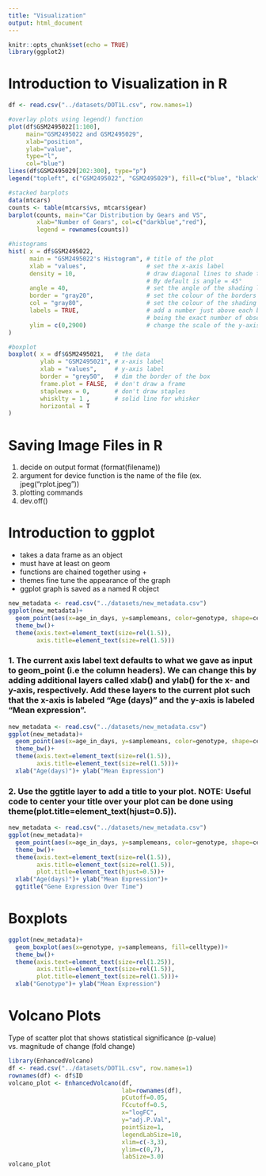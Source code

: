 ---
title: "Visualization"
output: html_document
---

```{r setup, include=FALSE}
knitr::opts_chunk$set(echo = TRUE)
library(ggplot2)
```

# Introduction to Visualization in R
```{r}
df <- read.csv("../datasets/DOT1L.csv", row.names=1)

#overlay plots using legend() function
plot(df$GSM2495022[1:100], 
     main="GSM2495022 and GSM2495029",
     xlab="position",
     ylab="value",
     type="l",
     col="blue")
lines(df$GSM2495029[202:300], type="p")
legend("topleft", c("GSM2495022", "GSM2495029"), fill=c("blue", "black"))

#stacked barplots
data(mtcars)
counts <- table(mtcars$vs, mtcars$gear)
barplot(counts, main="Car Distribution by Gears and VS",
        xlab="Number of Gears", col=c("darkblue","red"),
        legend = rownames(counts))

#histograms
hist( x = df$GSM2495022,
      main = "GSM2495022's Histogram", # title of the plot
      xlab = "values",                 # set the x-axis label
      density = 10,                    # draw diagonal lines to shade the bars: 10 per inch.
                                       # By default is angle = 45°
      angle = 40,                      # set the angle of the shading lines is 4 degrees
      border = "gray20",               # set the colour of the borders of the bars
      col = "gray80",                  # set the colour of the shading lines
      labels = TRUE,                   # add a number just above each bar, that number
                                       # being the exact number of observations in the bin
      ylim = c(0,2900)                 # change the scale of the y-axis
)

#boxplot
boxplot( x = df$GSM2495021,   # the data
         ylab = "GSM2495021", # x-axis label
         xlab = "values",     # y-axis label
         border = "grey50",   # dim the border of the box
         frame.plot = FALSE,  # don't draw a frame
         staplewex = 0,       # don't draw staples
         whisklty = 1 ,       # solid line for whisker
         horizontal = T
)
```

# Saving Image Files in R

1. decide on output format (format(filename))
2. argument for device function is the name of the file  (ex. jpeg("rplot.jpeg"))
3. plotting commands
4. dev.off()

# Introduction to ggplot

- takes a data frame as an object
- must have at least on geom
- functions are chained together using +
- themes fine tune the appearance of the graph
- ggplot graph is saved as a named R object

```{r}
new_metadata <- read.csv("../datasets/new_metadata.csv")
ggplot(new_metadata)+
  geom_point(aes(x=age_in_days, y=samplemeans, color=genotype, shape=celltype), size=3.0)+
  theme_bw()+
  theme(axis.text=element_text(size=rel(1.5)),
        axis.title=element_text(size=rel(1.5)))
```

### 1.  The current axis label text defaults to what we gave as input to geom_point (i.e the column headers). We can change this by adding additional layers called xlab() and ylab() for the x- and y-axis, respectively. Add these layers to the current plot such that the x-axis is labeled "Age (days)" and the y-axis is labeled "Mean expression".
```{r}
new_metadata <- read.csv("../datasets/new_metadata.csv")
ggplot(new_metadata)+
  geom_point(aes(x=age_in_days, y=samplemeans, color=genotype, shape=celltype), size=3.0)+
  theme_bw()+
  theme(axis.text=element_text(size=rel(1.5)),
        axis.title=element_text(size=rel(1.5)))+
  xlab("Age(days)")+ ylab("Mean Expression")
```

### 2. Use the ggtitle layer to add a title to your plot. NOTE: Useful code to center your title over your plot can be done using theme(plot.title=element_text(hjust=0.5)).
```{r}
new_metadata <- read.csv("../datasets/new_metadata.csv")
ggplot(new_metadata)+
  geom_point(aes(x=age_in_days, y=samplemeans, color=genotype, shape=celltype), size=3.0)+
  theme_bw()+
  theme(axis.text=element_text(size=rel(1.5)),
        axis.title=element_text(size=rel(1.5)),
        plot.title=element_text(hjust=0.5))+
  xlab("Age(days)")+ ylab("Mean Expression")+
  ggtitle("Gene Expression Over Time")
```

# Boxplots
```{r}
ggplot(new_metadata)+
  geom_boxplot(aes(x=genotype, y=samplemeans, fill=celltype))+
  theme_bw()+
  theme(axis.text=element_text(size=rel(1.25)),
        axis.title=element_text(size=rel(1.5)),
        plot.title=element_text(size=rel(1.5)))+
  xlab("Genotype")+ ylab("Mean Expression")
```

# Volcano Plots

Type of scatter plot that shows statistical significance (p-value) vs. magnitude of change (fold change)

```{r}
library(EnhancedVolcano)
df <- read.csv("../datasets/DOT1L.csv", row.names=1)
rownames(df) <- df$ID
volcano_plot <- EnhancedVolcano(df,
                                lab=rownames(df),
                                pCutoff=0.05,
                                FCcutoff=0.5,
                                x="logFC",
                                y="adj.P.Val",
                                pointSize=1,
                                legendLabSize=10,
                                xlim=c(-3,3),
                                ylim=c(0,7),
                                labSize=3.0)
volcano_plot
```
